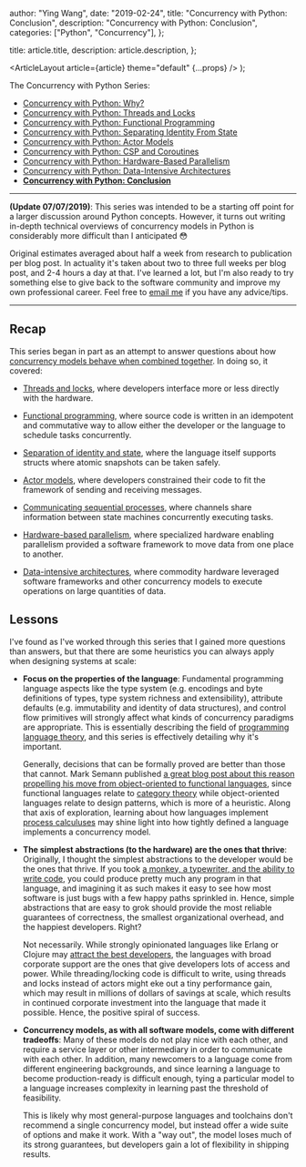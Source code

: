 
  author: "Ying Wang",
  date: "2019-02-24",
  title: "Concurrency with Python: Conclusion",
  description: "Concurrency with Python: Conclusion",
  categories: ["Python", "Concurrency"],
};

  title: article.title,
  description: article.description,
};

  <ArticleLayout article={article} theme="default" {...props} />
);

The Concurrency with Python Series:

- [Concurrency with Python:
  Why?](/posts/2019/01/11/concurrency_with_python_why/)
- [Concurrency with Python: Threads and
  Locks](/posts/2019/01/12/concurrency_with_python_threads_and_locks/)
- [Concurrency with Python: Functional
  Programming](/posts/2019/01/19/concurrency_with_python_functional_programming/)
- [Concurrency with Python: Separating Identity From
  State](/posts/2019/01/26/concurrency_with_python_identity_and_state/)
- [Concurrency with Python: Actor
  Models](/posts/2019/02/02/concurrency_with_python_actor_models/)
- [Concurrency with Python: CSP and
  Coroutines](/posts/2019/02/09/concurrency_with_python_csp_and_coroutines/)
- [Concurrency with Python: Hardware-Based
  Parallelism](/posts/2019/02/16/concurrency_with_python_hardware_based_parallelism/)
- [Concurrency with Python: Data-Intensive
  Architectures](/posts/2019/02/23/concurrency_with_python_data_intensive_architectures/)
- [**Concurrency with Python:
  Conclusion**](/posts/2019/02/24/concurrency_with_python_conclusion/)

---

**(Update 07/07/2019)**: This series was intended to be a starting off point for
a larger discussion around Python concepts. However, it turns out writing
in-depth technical overviews of concurrency models in Python is considerably
more difficult than I anticipated :flushed:

Original estimates averaged about half a week from research to publication per
blog post. In actuality it's taken about two to three full weeks per blog post,
and 2-4 hours a day at that. I've learned a lot, but I'm also ready to try
something else to give back to the software community and improve my own
professional career. Feel free to [email me](mailto:me@yingw787.com) if you have
any advice/tips.

---

## Recap

This series began in part as an attempt to answer questions about how
[concurrency models behave when combined
together](/posts/2019/01/11/concurrency_with_python_why). In doing so, it
covered:

- [Threads and
  locks](/posts/2019/01/12/concurrency_with_python_threads_and_locks/), where
  developers interface more or less directly with the hardware.

- [Functional
  programming](/posts/2019/01/19/concurrency_with_python_functional_programming/),
  where source code is written in an idempotent and commutative way to allow
  either the developer or the language to schedule tasks concurrently.

- [Separation of identity and
  state](/posts/2019/01/26/concurrency_with_python_identity_and_state/), where
  the language itself supports structs where atomic snapshots can be taken
  safely.

- [Actor models](/posts/2019/02/02/concurrency_with_python_actor_models/), where
  developers constrained their code to fit the framework of sending and
  receiving messages.

- [Communicating sequential
  processes](/posts/2019/02/09/concurrency_with_python_csp_and_coroutines/),
  where channels share information between state machines concurrently executing
  tasks.

- [Hardware-based
  parallelism](/posts/2019/02/16/concurrency_with_python_hardware_based_parallelism/),
  where specialized hardware enabling parallelism provided a software framework
  to move data from one place to another.

- [Data-intensive
  architectures](/posts/2019/02/23/concurrency_with_python_data_intensive_architectures/),
  where commodity hardware leveraged software frameworks and other concurrency
  models to execute operations on large quantities of data.

## Lessons

I've found as I've worked through this series that I gained more questions than
answers, but that there are some heuristics you can always apply when designing
systems at scale:

- **Focus on the properties of the language**: Fundamental programming language
  aspects like the type system (e.g. encodings and byte definitions of types,
  type system richness and extensibility), attribute defaults (e.g. immutability
  and identity of data structures), and control flow primitives will strongly
  affect what kinds of concurrency paradigms are appropriate. This is
  essentially describing the field of [programming language
  theory](https://en.wikipedia.org/wiki/Programming_language_theory), and this
  series is effectively detailing why it's important.

  Generally, decisions that can be formally proved are better than those that
  cannot. Mark Semann published [a great blog post about this reason propelling
  his move from object-oriented to functional
  languages](https://blog.ploeh.dk/2017/10/04/from-design-patterns-to-category-theory/),
  since functional languages relate to [category
  theory](https://en.wikipedia.org/wiki/Category_theory) while object-oriented
  languages relate to design patterns, which is more of a heuristic. Along that
  axis of exploration, learning about how languages implement [process
  calculuses](https://en.wikipedia.org/wiki/Process_calculus) may shine light
  into how tightly defined a language implements a concurrency model.

- **The simplest abstractions (to the hardware) are the ones that thrive**:
  Originally, I thought the simplest abstractions to the developer would be the
  ones that thrive. If you took [a monkey, a typewriter, and the ability to
  write code](https://en.wikipedia.org/wiki/Infinite_monkey_theorem), you could
  produce pretty much any program in that language, and imagining it as such
  makes it easy to see how most software is just bugs with a few happy paths
  sprinkled in. Hence, simple abstractions that are easy to grok should provide
  the most reliable guarantees of correctness, the smallest organizational
  overhead, and the happiest developers. Right?

  Not necessarily. While strongly opinionated languages like Erlang or Clojure
  may [attract the best developers](http://www.paulgraham.com/pypar.html), the
  languages with broad corporate support are the ones that give developers lots
  of access and power. While threading/locking code is difficult to write, using
  threads and locks instead of actors might eke out a tiny performance gain,
  which may result in millions of dollars of savings at scale, which results in
  continued corporate investment into the language that made it possible. Hence,
  the positive spiral of success.

- **Concurrency models, as with all software models, come with different
  tradeoffs**: Many of these models do not play nice with each other, and
  require a service layer or other intermediary in order to communicate with
  each other. In addition, many newcomers to a language come from different
  engineering backgrounds, and since learning a language to become
  production-ready is difficult enough, tying a particular model to a language
  increases complexity in learning past the threshold of feasibility.

  This is likely why most general-purpose languages and toolchains don't
  recommend a single concurrency model, but instead offer a wide suite of
  options and make it work. With a "way out", the model loses much of its strong
  guarantees, but developers gain a lot of flexibility in shipping results.

<br />
